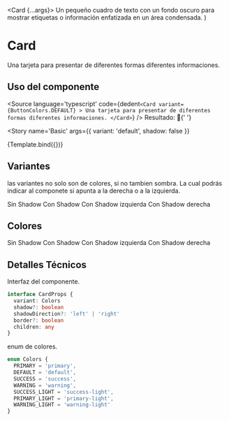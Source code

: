 

<Meta title='Atoms/Card' component={Card} />

  <Card {...args}>
    Un pequeño cuadro de texto con un fondo oscuro para mostrar etiquetas o
    información enfatizada en un área condensada.
  </Card>
)

# Card

Una tarjeta para presentar de diferentes formas diferentes informaciones.

## Uso del componente

<Source
  language='typescript'
  code={dedent`
    <Card variant={ButtonColors.DEFAULT} >
      Una tarjeta para presentar de diferentes formas diferentes informaciones.
    </Card>
  `}
/>
Resultado: 🤗{' '}

<Story
  name='Basic'
  args={{
    variant: 'default',
    shadow: false
  }}
>
  {Template.bind({})}
</Story>

## Variantes

las variantes no solo son de colores, si no tambien sombra. La cual podrás indicar al componete si apunta a la derecha o a la izquierda.

<Canvas>
  <Story name='Default'>
    <Card shadow={false}>Sin Shadow</Card>
  </Story>
  <Story name='Shadow'>
    <Card shadow={true}>Con Shadow</Card>
  </Story>
  <Story name='Shadow Left'>
    <Card shadow={true} ShadowDirection='left'>
      Con Shadow izquierda
    </Card>
  </Story>
  <Story name='Shadow Right'>
    <Card shadow={true} shadowDirection='right'>
      Con Shadow derecha
    </Card>
  </Story>
</Canvas>

## Colores

<Canvas>
  <Story name='Primary'>
    <Card variant={Colors.DEFAULT} shadow={false}>
      Sin Shadow
    </Card>
  </Story>
  <Story name='Success'>
    <Card variant={Colors.PRIMARY_LIGHT} shadow={true}>
      Con Shadow
    </Card>
  </Story>
  <Story name='Warning'>
    <Card variant={Colors.SUCCESS_LIGHT} shadow={true} ShadowDirection='left'>
      Con Shadow izquierda
    </Card>
  </Story>
  <Story name='Warning Light'>
    <Card variant={Colors.WARNING_LIGHT} shadow={true} shadowDirection='right'>
      Con Shadow derecha
    </Card>
  </Story>
</Canvas>

## Detalles Técnicos

Interfaz del componente.

```ts
interface CardProps {
  variant: Colors
  shadow?: boolean
  shadowDirection?: 'left' | 'right'
  border?: boolean
  children: any
}
```

enum de colores.

```ts
enum Colors {
  PRIMARY = 'primary',
  DEFAULT = 'default',
  SUCCESS = 'success',
  WARNING = 'warning',
  SUCCESS_LIGHT = 'success-light',
  PRIMARY_LIGHT = 'primary-light',
  WARNING_LIGHT = 'warning-light'
}
```
